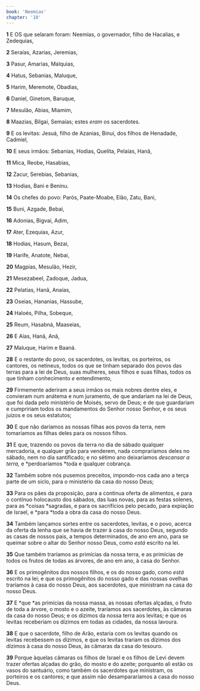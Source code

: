 ```yaml
---
book: 'Neemias'
chapter: '10'
---
```


**1** E OS que selaram foram: Neemias, o governador, filho de Hacalias, e Zedequias,

**2** Seraías, Azarias, Jeremias,

**3** Pasur, Amarias, Malquias,

**4** Hatus, Sebanias, Maluque,

**5** Harim, Meremote, Obadias,

**6** Daniel, Ginetom, Baruque,

**7** Mesulão, Abias, Miamim,

**8** Maazias, Bilgai, Semaías; estes _eram_ os sacerdotes.

**9** E os levitas: Jesuá, filho de Azanias, Binui, dos filhos de Henadade, Cadmiel,

**10** E seus irmãos: Sebanias, Hodias, Quelita, Pelaías, Hanã,

**11** Mica, Reobe, Hasabias,

**12** Zacur, Serebias, Sebanias,

**13** Hodias, Bani e Beninu.

**14** Os chefes do povo: Parós, Paate-Moabe, Elão, Zatu, Bani,

**15** Buni, Azgade, Bebai,

**16** Adonias, Bigvai, Adim,

**17** Ater, Ezequias, Azur,

**18** Hodias, Hasum, Bezai,

**19** Harife, Anatote, Nebai,

**20** Magpias, Mesulão, Hezir,

**21** Mesezabeel, Zadoque, Jadua,

**22** Pelatias, Hanã, Anaías,

**23** Oseias, Hananias, Hassube,

**24** Haloés, Pilha, Sobeque,

**25** Reum, Hasabná, Maaseias,

**26** E Aías, Hanã, Anã,

**27** Maluque, Harim e Baaná.

**28** E o restante do povo, os sacerdotes, os levitas, os porteiros, os cantores, os netineus, todos os que se tinham separado dos povos das terras para a lei de Deus, suas mulheres, seus filhos e suas filhas, todos os que tinham conhecimento _e_ entendimento,

**29** Firmemente aderiram a seus irmãos os mais nobres dentre eles, e convieram num anátema e num juramento, de que andariam na lei de Deus, que foi dada pelo ministério de Moisés, servo de Deus; e de que guardariam e cumpririam todos os mandamentos do Senhor nosso Senhor, e os seus juízos e os seus estatutos;

**30** E que não daríamos as nossas filhas aos povos da terra, nem tomaríamos as filhas deles para os nossos filhos.

**31** E que, trazendo os povos da terra no dia de sábado qualquer mercadoria, e qualquer grão para venderem, nada compraríamos deles no sábado, nem no dia santificado; e no sétimo ano deixaríamos _descansar a terra,_ e *perdoaríamos *toda e qualquer cobrança.

**32** Também sobre nós pusemos preceitos, impondo-nos cada ano a terça parte de um siclo, para o ministério da casa do nosso Deus;

**33** Para os pães da proposição, para a contínua oferta de alimentos, e para o contínuo holocausto dos sábados, das luas novas, para as festas solenes, para as *coisas *sagradas, e para os sacrifícios pelo pecado, para expiação de Israel, e *para *toda a obra da casa do nosso Deus.

**34** Também lançamos sortes entre os sacerdotes, levitas, e o povo, acerca da oferta da lenha que se havia de trazer à casa do nosso Deus, segundo as casas de nossos pais, a tempos determinados, de ano em ano, para se queimar sobre o altar do Senhor nosso Deus, como _está_ escrito na lei.

**35** Que também traríamos as primícias da nossa terra, e as primícias de todos os frutos de todas as árvores, de ano em ano, à casa do Senhor.

**36** E os primogênitos dos nossos filhos, e os do nosso gado, como _está_ escrito na lei; e que os primogênitos do nosso gado e das nossas ovelhas traríamos à casa do nosso Deus, aos sacerdotes, que ministram na casa do nosso Deus.

**37** E *que *as primícias da nossa massa, as nossas ofertas alçadas, o fruto de toda a árvore, o mosto e o azeite, traríamos aos sacerdotes, às câmaras da casa do nosso Deus; e os dízimos da nossa terra aos levitas; e que os levitas receberiam os dízimos em todas as cidades, da nossa lavoura.

**38** E que o sacerdote, filho de Arão, estaria com os levitas quando os levitas recebessem os dízimos, e que os levitas trariam os dízimos dos dízimos à casa do nosso Deus, às câmaras da casa do tesouro.

**39** Porque àquelas câmaras os filhos de Israel e os filhos de Levi devem trazer ofertas alçadas do grão, do mosto e do azeite; porquanto ali estão os vasos do santuário, como também os sacerdotes que ministram, os porteiros e os cantores; e que assim não desampararíamos a casa do nosso Deus.
